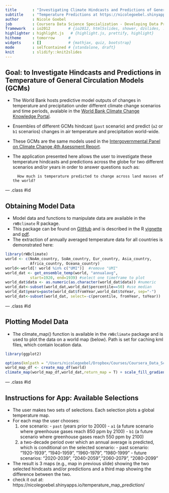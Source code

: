 ```yaml
---
title       : "Investigating Climate Hindcasts and Predictions of General Circulation Models"
subtitle    : "Temperature Predictions at https://nicolegoebel.shinyapps.io/temperature_map_prediction/"
author      : Nicole Goebel
job         : Coursera Data Science Specialization - Developing Data Products
framework   : io2012        # {io2012, html5slides, shower, dzslides, ...}
highlighter : highlight.js   # {highlight.js, prettify, highlight}
hitheme     : tomorrow      # 
widgets     : []            # {mathjax, quiz, bootstrap}
mode        : selfcontained # {standalone, draft}
knit        : slidify::knit2slides
--- 
```


## Goal: to Investigate Hindcasts and Predictions in Temperature of General Circulation Models (GCMs)

- The World Bank hosts predictive model outputs of changes in temperature and precipitation under different climate change scenarios and time periods, avalable in the [World Bank Climate Change Knowledge Portal](http://sdwebx.worldbank.org/climateportal/index.cfm). 
- Ensembles of different GCMs hindcast (`past` scenario) and predict (`a2` or `b1` scenarios) changes in air temperature and precipitation world-wide.
- These GCMs are the same models used in the [Intergovernmental Panel on Climate Change 4th Asessment Report](http://www.ipcc.ch/publications_and_data/publications_ipcc_fourth_assessment_report_synthesis_report.htm).
- The application presented here allows the user to investigate these temperature hindcasts and predictions across the globe for two different scenarios and/or years in order to answer questions such as: 

        How much is temperature predicted to change across land masses of the world?

--- .class #id 

## Obtaining Model Data

- Model data and functions to manipulate data are available in the `rWBclimate` R package.
- This package can be found on [GitHub](http://github.com/ropensci/rWBclimate) and is described in the R [vignette](http://cran.r-project.org/web/packages/rWBclimate/vignettes/rWBclimate.pdf) and [pdf](http://cran.r-project.org/web/packages/rWBclimate/rWBclimate.pdf).
- The extraction of annually averaged temperature data for all countries is demonstrated here:

```r
library(rWBclimate)
world <- c(NoAm_country, SoAm_country, Eur_country, Asia_country, 
           Africa_country, Oceana_country)
world<-world[! world %in% c("UMI")]  #remove "UMI"
world_dat <- get_ensemble_temp(world, "annualavg", 
           start=1920, end=1939) #select one timeframe to plot
world_dat$data <- as.numeric(as.character(world_dat$data)) #numeric
world_dat<-subset(world_dat,world_dat$percentile==50) #use median 
world_dat$years=paste(world_dat$fromYear,world_dat$toYear, sep="-")
world_dat<-subset(world_dat, select=-c(percentile, fromYear, toYear)) 
```

--- .class #id 

## Plotting Model Data
- The climate_map() function is available in the `rWBclimate` package and is used to plot the data on a world map (below). Path is set for caching kml files, which contain location data.
```r
library(ggplot2)
```
```r
options(kmlpath = "/Users/nicolegoebel/Dropbox/Courses/Coursera_Data_Science_2014/DevelopingDataProducts/tempPredict_slidify")
world_map_df <- create_map_df(world)
climate_map(world_map_df,world_dat,return_map = T) + scale_fill_gradient2(name="Temperature", limits=c(-20, 34), low="blue", mid="white", high = "red")
```

--- .class #id 

## Instructions for App: Available Selections

- The user makes two sets of selections. Each selection plots a global temperature map.
- For each map the user chooses:
    1. one scenario: 
      - `past` (years prior to 2000) 
      - `a1` (a future scenario where greenhouse gases reach 850 ppm by 2100)
      - `b1` (a future scenario where greenhouse gases reach 550 ppm by 2100)
    2. a two-decade period over which an annual average is predicted, which is conditional on the selected scenario:
      - past scenario: "1920-1939", "1940-1959", "1960-1979", "1980-1999"
      - future scenarios: "2020-2039", "2040-2059","2060-2079", "2080-2099"
- The result is 3 maps (e.g., map in previous slide) showing the two selected hindcasts and/or predictions and a third map showing the difference between the two.
- check it out at: https://nicolegoebel.shinyapps.io/temperature_map_prediction/
